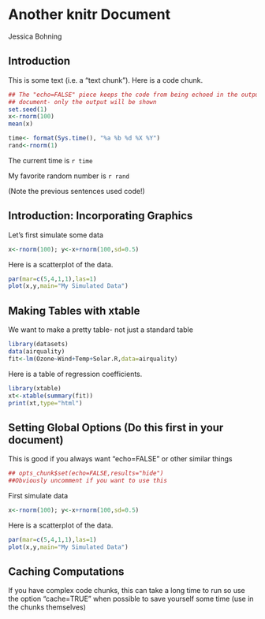 # Another knitr Document
Jessica Bohning

## Introduction

This is some text (i.e. a "text chunk"). Here is a code chunk.
```r
## The "echo=FALSE" piece keeps the code from being echoed in the output
## document- only the output will be shown
set.seed(1)
x<-rnorm(100)
mean(x)
```

```r
time<- format(Sys.time(), "%a %b %d %X %Y")
rand<-rnorm(1)
```

The current time is `r time` 

My favorite random number is `r rand`

(Note the previous sentences used code!)

## Introduction: Incorporating Graphics

Let's first simulate some data 
```r
x<-rnorm(100); y<-x+rnorm(100,sd=0.5)
```

Here is a scatterplot of the data.
```r
par(mar=c(5,4,1,1),las=1)
plot(x,y,main="My Simulated Data")
```


## Making Tables with xtable

We want to make a pretty table- not just a standard table
```r
library(datasets)
data(airquality)
fit<-lm(Ozone~Wind+Temp+Solar.R,data=airquality)
```

Here is a table of regression coefficients.
```r
library(xtable)
xt<-xtable(summary(fit))
print(xt,type="html")
```


## Setting Global Options (Do this first in your document)

This is good if you always want "echo=FALSE" or other similar things
```r
## opts_chunk$set(echo=FALSE,results="hide")
##Obviously uncomment if you want to use this
```

First simulate data
```r
x<-rnorm(100); y<-x+rnorm(100,sd=0.5)
```

Here is a scatterplot of the data.
```r
par(mar=c(5,4,1,1),las=1)
plot(x,y,main="My Simulated Data")
```

## Caching Computations

If you have complex code chunks, this can take a long time to run so use the
option "cache=TRUE" when possible to save yourself some time (use in the chunks
themselves)
